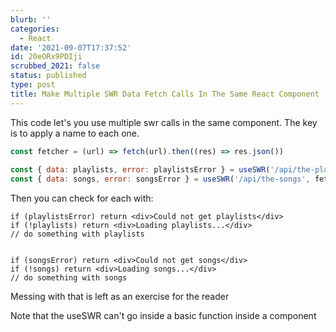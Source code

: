 ```yaml
---
blurb: ''
categories:
  - React
date: '2021-09-07T17:37:52'
id: 20eORx9PDIji
scrubbed_2021: false
status: published
type: post
title: Make Multiple SWR Data Fetch Calls In The Same React Component
---
```


This code let's you use multiple swr calls in the same component. The key is to apply a name to each one. 


```javascript
const fetcher = (url) => fetch(url).then((res) => res.json())
 
const { data: playlists, error: playlistsError } = useSWR('/api/the-playlists', fetcher)
const { data: songs, error: songsError } = useSWR('/api/the-songs', fetcher)
```


Then you can check for each with:

```
if (playlistsError) return <div>Could not get playlists</div>
if (!playlists) return <div>Loading playlists...</div>
// do something with playlists


if (songsError) return <div>Could not get songs</div>
if (!songs) return <div>Loading songs...</div>
// do something with songs
```

Messing with that is left as an exercise for the reader

Note that the useSWR can't go inside a basic function inside a component
